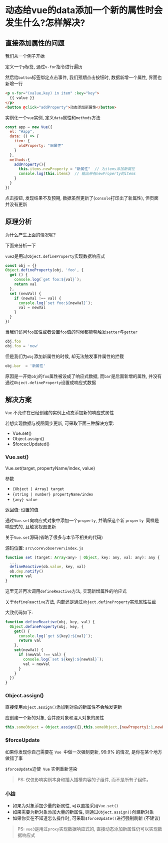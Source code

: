 # 动态给vue的data添加一个新的属性时会发生什么?怎样解决?

## 直接添加属性的问题

我们从一个例子开始

定义一个`p`标签, 通过`v-for`指令进行遍历

然后给`botton`标签绑定点击事件, 我们预期点击按钮时, 数据新增一个属性, 界面也新增一行

```html
<p v-for="(value,key) in item" :key="key">
  {{ value }}
</p>
<button @click="addProperty">动态添加新属性</button>
```

实例化一个`vue`实例, 定义`data`属性和`methods`方法

```js showLineNumbers copy
const app = new Vue({
  el: "#app",
  data: () => {
    item: {
      oldProperty: "旧属性"
    }
  },
  methods:{
    addProperty(){
      this.items.newProperty = "新属性"  // 为items添加新属性
      console.log(this.items)  // 输出带有newProperty的items
    }
  }
})
```

点击按钮, 发现结果不及预期, 数据虽然更新了(`console`打印出了新属性), 但页面并没有更新


## 原理分析

为什么产生上面的情况呢? 

下面来分析一下

`vue2`是用过`Object.defineProperty`实现数据响应式

```js showLineNumbers copy
const obj = {}
Object.defineProperty(obj, 'foo', {
  get () {
    console.log(`get foo:${val}`);
    return val
  },
  set (newVal) {
    if (newVal !== val) {
      console.log(`set foo:${newVal}`);
      val = newVal
    }
  }
})
```

当我们访问`foo`属性或者设置`foo`值的时候都能够触发`setter`与`getter`

```js showLineNumbers copy
obj.foo   
obj.foo = 'new'
```

但是我们为`obj`添加新属性的时候, 却无法触发事件属性的拦截

```js showLineNumbers copy
obj.bar  = '新属性'
```

原因是一开始`obj`的`foo`属性被设成了响应式数据, 而`bar`是后面新增的属性, 并没有通过`Object.defineProperty`设置成响应式数据

## 解决方案

`Vue` 不允许在已经创建的实例上动态添加新的响应式属性

若想实现数据与视图同步更新, 可采取下面三种解决方案: 

- Vue.set()
- Object.assign()
- $forcecUpdated()

### Vue.set()

Vue.set(target, propertyName/index, value)

参数

- `{Object | Array} target`
- `{string | number} propertyName/index`
- `{any} value`

返回值: 设置的值

通过`Vue.set`向响应式对象中添加一个`property`, 并确保这个新 `property `同样是响应式的, 且触发视图更新

关于`Vue.set`源码(省略了很多与本节不相关的代码)

源码位置: `src\core\observer\index.js`

```js showLineNumbers copy
function set (target: Array<any> | Object, key: any, val: any): any {
  ...
  defineReactive(ob.value, key, val)
  ob.dep.notify()
  return val
}
```

这里无非再次调用`defineReactive`方法, 实现新增属性的响应式

关于`defineReactive`方法, 内部还是通过`Object.defineProperty`实现属性拦截

大致代码如下: 

```js showLineNumbers copy
function defineReactive(obj, key, val) {
  Object.defineProperty(obj, key, {
    get() {
      console.log(`get ${key}:${val}`);
      return val
    },
    set(newVal) {
      if (newVal !== val) {
        console.log(`set ${key}:${newVal}`);
        val = newVal
      }
    }
  })
}
```

### Object.assign()

直接使用`Object.assign()`添加到对象的新属性不会触发更新

应创建一个新的对象, 合并原对象和混入对象的属性

```js showLineNumbers copy
this.someObject = Object.assign({},this.someObject,{newProperty1:1,newProperty2:2 ...})
```

### $forceUpdate

如果你发现你自己需要在 `Vue `中做一次强制更新, 99.9% 的情况, 是你在某个地方做错了事

`$forceUpdate`迫使` Vue` 实例重新渲染

>PS: 仅仅影响实例本身和插入插槽内容的子组件, 而不是所有子组件。

### 小结

- 如果为对象添加少量的新属性, 可以直接采用`Vue.set()`
- 如果需要为新对象添加大量的新属性, 则通过`Object.assign()`创建新对象
- 如果你实在不知道怎么操作时, 可采取`$forceUpdate()`进行强制刷新 (不建议)

>PS: `vue3`是用过`proxy`实现数据响应式的, 直接动态添加新属性仍可以实现数据响应式
